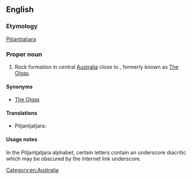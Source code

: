{{also|Kata Tjuṯa}}
==English==

===Etymology===
[[Pitjantjatjara]] {{unicode|[[Kata Tjuṯa]]}}

===Proper noun===
{{en-proper noun}}

# Rock formation in central [[Australia]] close to {{unicode|[[Uluṟu]]}}, formerly known as [[The Olgas]].

====Synonyms====
* [[The Olgas]]

====Translations====
* Pitjantjatjara: {{unicode|[[Kata Tjuṯa]]}}

====Usage notes====
In the Pitjantjatjara alphabet, certain letters contain an underscore diacritic which may be obscured by the Internet link underscore.

[[Category:en:Australia]]